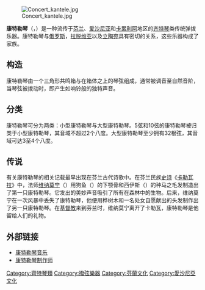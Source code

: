[[Image:Concert_kantele.jpg|thumb]]

'''康特勒琴'''（{{lang-fi|'''kantele'''}}，{{lang-et|'''kannel'''}}）是一种流传于[[芬兰|芬兰]]、[[爱沙尼亚|爱沙尼亚]]和[[卡累利阿|卡累利阿]]地区的[[齐特琴|齐特琴]]类传统弹拨乐器。康特勒琴与[[俄罗斯|俄罗斯]]{{link-en|古斯里琴|Gusli}}，[[拉脱维亚|拉脱维亚]]{{link-en|考科勒琴|Kokles}}以及[[立陶宛|立陶宛]]{{link-en|康科勒琴|Kanklės}}具有密切的关系，这些乐器构成了{{link-en|波罗的海索尔特里琴|Baltic psaltery}}家族。

{{listen
 | filename=DIY_kantele_sample_raw.ogg
 | title=5弦 康特勒琴
 | description=一只自制5弦康特勒琴的声音
 | format=[[Ogg|Ogg]]
}}

== 构造 ==
康特勒琴由一个三角形共鸣箱与在箱体之上的琴弦组成，通常被调音至自然音阶，当琴弦被拨动时，即产生如响铃般的独特声音。

== 分类 ==
康特勒琴可分为两类：小型康特勒琴与大型康特勒琴。5弦和10弦的康特勒琴被归类于小型康特勒琴，其音域不超过2个八度。大型康特勒琴至少拥有32根弦，其音域可达3至4个八度。

== 传说 ==
有关康特勒琴的相关记载最早出现在芬兰古代诗歌中。在芬兰民族[[史诗|史诗]]《[[卡勒瓦拉|卡勒瓦拉]]》中，法师[[维纳莫宁|维纳莫宁]]（{{lang-fi|Väinämöinen}}）用狗鱼（{{lang-fi|hauki}}）的下颚骨和西伊斯（{{lang-fi|Hiisi}}）的种马之毛发制造出了第一只康特勒琴。它发出的美妙声音吸引了所有在森林中的生物。后来，维纳莫宁在一次风暴中丢失了康特勒琴，他便用桦树木和一名处女自愿献出的头发制作出了另一只康特勒琴。在[[基督教|基督教]]来到芬兰时，维纳莫宁离开了卡勒瓦，康特勒琴是他留给人们的礼物。

== 外部链接 ==
* [http://www.kantelemusic.com/ 康特勒琴音乐] {{Wayback|url=http://www.kantelemusic.com/ |date=20210511044434 }}
* [http://www.melodiasoitin.com/ 康特勒琴制作师] {{Wayback|url=http://www.melodiasoitin.com/ |date=20190419173032 }}

[[Category:齊特琴類|Category:齊特琴類]]
[[Category:撥弦樂器|Category:撥弦樂器]]
[[Category:芬蘭文化|Category:芬蘭文化]]
[[Category:愛沙尼亞文化|Category:愛沙尼亞文化]]